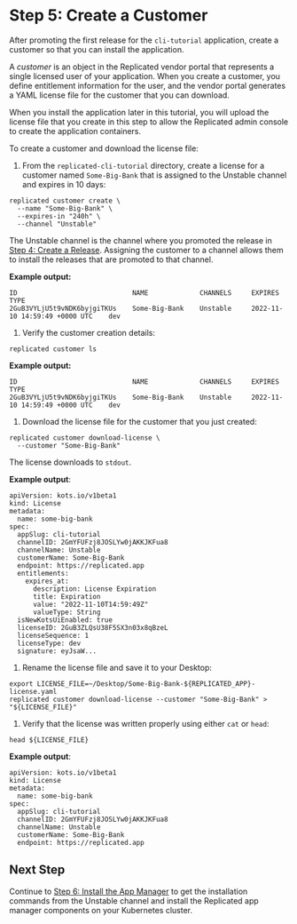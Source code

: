 # Step 5: Create a Customer

After promoting the first release for the `cli-tutorial` application, create a customer so that you can install the application.

A _customer_ is an object in the Replicated vendor portal that represents a single licensed user of your application. When you create a customer, you define entitlement information for the user, and the vendor portal generates a YAML license file for the customer that you can download.

When you install the application later in this tutorial, you will upload the license file that you create in this step to allow the Replicated admin console to create the application containers.

To create a customer and download the license file:

1. From the `replicated-cli-tutorial` directory, create a license for a customer named `Some-Big-Bank` that is assigned to the Unstable channel and expires in 10 days:

  ```
  replicated customer create \
    --name "Some-Big-Bank" \
    --expires-in "240h" \
    --channel "Unstable"
  ```
  The Unstable channel is the channel where you promoted the release in [Step 4: Create a Release](tutorial-cli-create-release). Assigning the customer to a channel allows them to install the releases that are promoted to that channel.

  **Example output:**

  ```
  ID                             NAME             CHANNELS     EXPIRES                          TYPE
  2GuB3VYLjU5t9vNDK6byjgiTKUs    Some-Big-Bank    Unstable     2022-11-10 14:59:49 +0000 UTC    dev
  ```

1. Verify the customer creation details:

  ```
  replicated customer ls
  ```

  **Example output:**

  ```
  ID                             NAME             CHANNELS     EXPIRES                          TYPE
  2GuB3VYLjU5t9vNDK6byjgiTKUs    Some-Big-Bank    Unstable     2022-11-10 14:59:49 +0000 UTC    dev
  ```

1. Download the license file for the customer that you just created:

  ```
  replicated customer download-license \
    --customer "Some-Big-Bank"
  ```

  The license downloads to `stdout`.

  **Example output**:

  ```
  apiVersion: kots.io/v1beta1
  kind: License
  metadata:
    name: some-big-bank
  spec:
    appSlug: cli-tutorial
    channelID: 2GmYFUFzj8JOSLYw0jAKKJKFua8
    channelName: Unstable
    customerName: Some-Big-Bank
    endpoint: https://replicated.app
    entitlements:
      expires_at:
        description: License Expiration
        title: Expiration
        value: "2022-11-10T14:59:49Z"
        valueType: String
    isNewKotsUiEnabled: true
    licenseID: 2GuB3ZLQsU38F5SX3n03x8qBzeL
    licenseSequence: 1
    licenseType: dev
    signature: eyJsaW...
  ```

1. Rename the license file and save it to your Desktop:

  ```
  export LICENSE_FILE=~/Desktop/Some-Big-Bank-${REPLICATED_APP}-license.yaml
  replicated customer download-license --customer "Some-Big-Bank" > "${LICENSE_FILE}"
  ```

1. Verify that the license was written properly using either `cat` or `head`:

  ```
  head ${LICENSE_FILE}
  ```

  **Example output**:

  ```
  apiVersion: kots.io/v1beta1
  kind: License
  metadata:
    name: some-big-bank
  spec:
    appSlug: cli-tutorial
    channelID: 2GmYFUFzj8JOSLYw0jAKKJKFua8
    channelName: Unstable
    customerName: Some-Big-Bank
    endpoint: https://replicated.app
  ```

## Next Step

Continue to [Step 6: Install the App Manager](tutorial-cli-install-app-manager) to get the installation commands from the Unstable channel and install the Replicated app manager components on your Kubernetes cluster.
